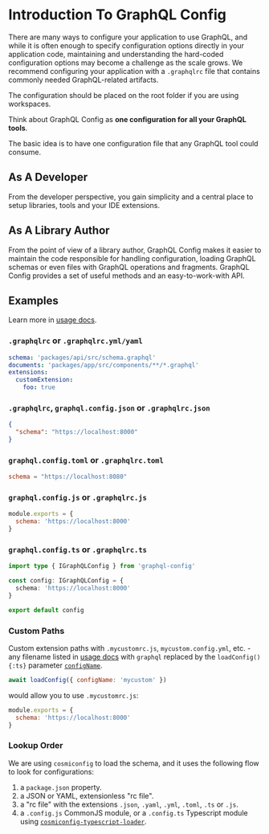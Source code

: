 
# Introduction To GraphQL Config

There are many ways to configure your application to use GraphQL, and while it is often enough to specify configuration options directly in your application code, maintaining and understanding the hard-coded configuration options may become a challenge as the scale grows. We recommend configuring your application with a `.graphqlrc` file that contains commonly needed GraphQL-related artifacts.

<Callout type="info">The configuration should be placed on the root folder if you are using workspaces.</Callout>

Think about GraphQL Config as **one configuration for all your GraphQL tools**.

The basic idea is to have one configuration file that any GraphQL tool could consume.

## As A Developer

From the developer perspective, you gain simplicity and a central place to setup libraries, tools and your IDE extensions.

## As A Library Author

From the point of view of a library author, GraphQL Config makes it easier to maintain the code responsible for handling configuration, loading GraphQL schemas or even files with GraphQL operations and fragments. GraphQL Config provides a set of useful methods and an easy-to-work-with API.

## Examples

Learn more in [usage docs](./usage).

### `.graphqlrc` or `.graphqlrc.yml/yaml`

```yaml filename="yaml"
schema: 'packages/api/src/schema.graphql'
documents: 'packages/app/src/components/**/*.graphql'
extensions:
  customExtension:
    foo: true
```

### `.graphqlrc`, `graphql.config.json` or `.graphqlrc.json`

```json filename="json"
{
  "schema": "https://localhost:8000"
}
```

### `graphql.config.toml` or `.graphqlrc.toml`

```toml filename="toml"
schema = "https://localhost:8080"
```

### `graphql.config.js` or `.graphqlrc.js`

```js filename="js"
module.exports = {
  schema: 'https://localhost:8000'
}
```

### `graphql.config.ts` or `.graphqlrc.ts`

```ts filename="ts"
import type { IGraphQLConfig } from 'graphql-config'

const config: IGraphQLConfig = {
  schema: 'https://localhost:8000'
}

export default config
```

### Custom Paths

Custom extension paths with `.mycustomrc.js`, `mycustom.config.yml`, etc. - any filename listed in [usage docs](usage) with `graphql` replaced by the `loadConfig(){:ts}` parameter [`configName`](load-config#configname).

```js filename="js"
await loadConfig({ configName: 'mycustom' })
```

would allow you to use `.mycustomrc.js`:

```js filename="js"
module.exports = {
  schema: 'https://localhost:8000'
}
```

### Lookup Order

We are using `cosmiconfig` to load the schema, and it uses the following flow to look for configurations:

1. a `package.json` property.
2. a JSON or YAML, extensionless "rc file".
3. a "rc file" with the extensions `.json`, `.yaml`, `.yml`, `.toml`, `.ts` or `.js`.
4. a `.config.js` CommonJS module, or a `.config.ts` Typescript module using [`cosmiconfig-typescript-loader`](https://github.com/EndemolShineGroup/cosmiconfig-typescript-loader).
